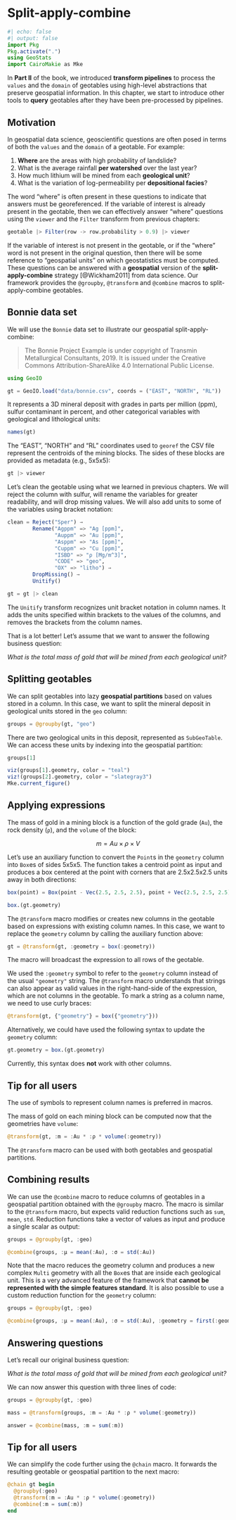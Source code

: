 # Split-apply-combine

```julia
#| echo: false
#| output: false
import Pkg
Pkg.activate(".")
using GeoStats
import CairoMakie as Mke
```

In **Part II** of the book, we introduced **transform pipelines** to
process the `values` and the `domain` of geotables using high-level
abstractions that preserve geospatial information. In this chapter, we
start to introduce other tools to **query** geotables after they have been
pre-processed by pipelines.

## Motivation

In geospatial data science, geoscientific questions are often posed in
terms of both the `values` and the `domain` of a geotable. For example:

1. **Where** are the areas with high probability of landslide?
2. What is the average rainfall **per watershed** over the last year?
3. How much lithium will be mined from each **geological unit**?
4. What is the variation of log-permeability per **depositional facies**?

The word "where" is often present in these questions to indicate that
answers must be georeferenced. If the variable of interest is already
present in the geotable, then we can effectively answer "where" questions
using the `viewer` and the `Filter` transform from previous chapters:

```julia
geotable |> Filter(row -> row.probability > 0.9) |> viewer
```

If the variable of interest is not present in the geotable, or if the
"where" word is not present in the original question, then there will
be some reference to "geospatial units" on which geostatistics must be
computed. These questions can be answered with a **geospatial** version
of the **split-apply-combine** strategy [@Wickham2011] from data science.
Our framework provides the `@groupby`, `@transform` and `@combine` macros
to split-apply-combine geotables.

## Bonnie data set

We will use the `Bonnie` data set to illustrate our geospatial split-apply-combine:

> The Bonnie Project Example is under copyright of Transmin Metallurgical Consultants, 2019.
> It is issued under the Creative Commons Attribution-ShareAlike 4.0 International Public License.

```julia
using GeoIO

gt = GeoIO.load("data/bonnie.csv", coords = ("EAST", "NORTH", "RL"))
```

It represents a 3D mineral deposit with grades in parts per million (ppm),
sulfur contaminant in percent, and other categorical variables with geological
and lithological units:

```julia
names(gt)
```

The "EAST", "NORTH" and "RL" coordinates used to `georef` the CSV file
represent the centroids of the mining blocks. The sides of these blocks
are provided as metadata (e.g., 5x5x5):

```julia
gt |> viewer
```

Let's clean the geotable using what we learned in previous chapters.
We will reject the column with sulfur, will rename the variables for
greater readability, and will drop missing values. We will also add
units to some of the variables using bracket notation:

```julia
clean = Reject("Sper") →
        Rename("Agppm" => "Ag [ppm]",
               "Auppm" => "Au [ppm]",
               "Asppm" => "As [ppm]",
               "Cuppm" => "Cu [ppm]",
               "ISBD" => "ρ [Mg/m^3]",
               "CODE" => "geo",
               "OX" => "litho") →
        DropMissing() →
        Unitify()

gt = gt |> clean
```

::: {.callout-note}

The `Unitify` transform recognizes unit bracket notation in column names.
It adds the units specified within brackets to the values of the columns,
and removes the brackets from the column names.

:::

That is a lot better! Let's assume that we want to answer the following
business question:

*What is the total mass of gold that will be mined from each geological unit?*

## Splitting geotables

We can split geotables into lazy **geospatial partitions** based on values stored
in a column. In this case, we want to split the mineral deposit in geological units
stored in the `geo` column:

```julia
groups = @groupby(gt, "geo")
```

There are two geological units in this deposit, represented as `SubGeoTable`. We
can access these units by indexing into the geospatial partition:


```julia
groups[1]
```

```julia
viz(groups[1].geometry, color = "teal")
viz!(groups[2].geometry, color = "slategray3")
Mke.current_figure()
```

## Applying expressions

The mass of gold in a mining block is a function of the gold grade (`Au`), the rock
density (`ρ`), and the `volume` of the block:

$$
m = Au \times \rho \times V
$$

Let's use an auxiliary function to convert the `Point`s in the `geometry` column into
`Box`es of sides 5x5x5. The function takes a centroid point as input and produces a
box centered at the point with corners that are 2.5x2.5x2.5 units away in both
directions:

```julia
box(point) = Box(point - Vec(2.5, 2.5, 2.5), point + Vec(2.5, 2.5, 2.5))
```

```julia
box.(gt.geometry)
```

The `@transform` macro modifies or creates new columns in the geotable based on
expressions with existing column names. In this case, we want to replace the
`geometry` column by calling the auxiliary function above:

```julia
gt = @transform(gt, :geometry = box(:geometry))
```

The macro will broadcast the expression to all rows of the geotable.

::: {.callout-note}

We used the `:geometry` symbol to refer to the `geometry` column instead of the usual
`"geometry"` string. The `@transform` macro understands that strings can also appear
as valid values in the right-hand-side of the expression, which are not columns in the
geotable. To mark a string as a column name, we need to use curly braces:

```julia
@transform(gt, {"geometry"} = box({"geometry"}))
```

:::

::: {.callout-note}

Alternatively, we could have used the following syntax to update the `geometry` column:

```julia
gt.geometry = box.(gt.geometry)
```

Currently, this syntax does **not** work with other columns.

:::

::: {.callout-note}

## Tip for all users

The use of symbols to represent column names is preferred in macros.

:::

The mass of gold on each mining block can be computed now that the geometries have `volume`:

```julia
@transform(gt, :m = :Au * :ρ * volume(:geometry))
```

::: {.callout-note}

The `@transform` macro can be used with both geotables and geospatial partitions.

:::

## Combining results

We can use the `@combine` macro to reduce columns of geotables in a geospatial partition
obtained with the `@groupby` macro. The macro is similar to the `@transform` macro,
but expects valid reduction functions such as `sum`, `mean`, `std`. Reduction functions
take a vector of values as input and produce a single scalar as output:

```julia
groups = @groupby(gt, :geo)

@combine(groups, :μ = mean(:Au), :σ = std(:Au))
```

Note that the macro reduces the geometry column and produces a new complex `Multi`
geometry with all the `Box`es that are inside each geological unit. This is a very
advanced feature of the framework that
**cannot be represented with the simple features standard**.
It is also possible to use a custom reduction function for the `geometry` column:

```julia
groups = @groupby(gt, :geo)

@combine(groups, :μ = mean(:Au), :σ = std(:Au), :geometry = first(:geometry))
```

## Answering questions

Let's recall our original business question:

*What is the total mass of gold that will be mined from each geological unit?*

We can now answer this question with three lines of code:

```julia
groups = @groupby(gt, :geo)

mass = @transform(groups, :m = :Au * :ρ * volume(:geometry))

answer = @combine(mass, :m = sum(:m))
```

::: {.callout-note}

## Tip for all users

We can simplify the code further using the `@chain` macro. It forwards the
resulting geotable or geospatial partition to the next macro:

```julia
@chain gt begin
  @groupby(:geo)
  @transform(:m = :Au * :ρ * volume(:geometry))
  @combine(:m = sum(:m))
end
```

:::